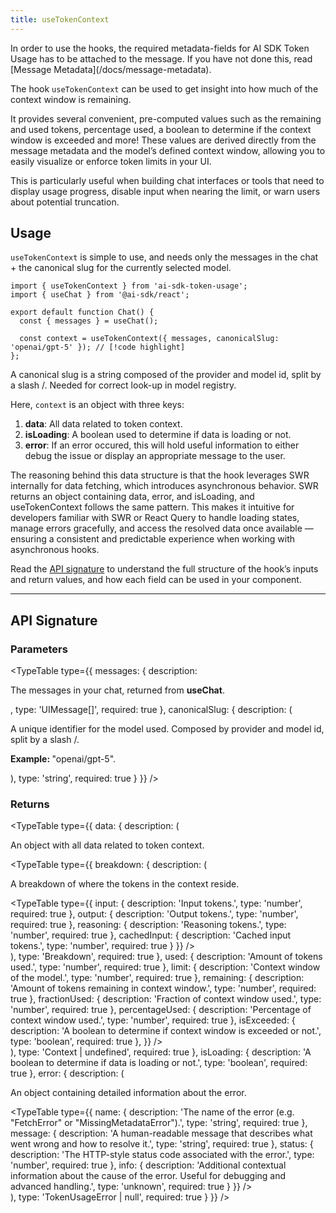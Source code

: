 ```yaml
---
title: useTokenContext
---
```


<Callout type="warn" title="Message metadata required">
  In order to use the hooks, the required metadata-fields for AI SDK Token Usage has to be attached to the message.
  If you have not done this, read [Message Metadata](/docs/message-metadata).
</Callout>

The hook `useTokenContext` can be used to get insight into how much of the context window is remaining.

It provides several convenient, pre-computed values such as the remaining and used tokens, percentage used, a boolean to determine
if the context window is exceeded and more! These values are derived directly from the message metadata and the model’s defined 
context window, allowing you to easily visualize or enforce token limits in your UI.

This is particularly useful when building chat interfaces or tools that need to display usage progress, disable 
input when nearing the limit, or warn users about potential truncation.

## Usage

`useTokenContext` is simple to use, and needs only the messages in the chat + the canonical slug for the currently selected model.

```tsx
import { useTokenContext } from 'ai-sdk-token-usage';
import { useChat } from '@ai-sdk/react';

export default function Chat() {
  const { messages } = useChat();

  const context = useTokenContext({ messages, canonicalSlug: 'openai/gpt-5' }); // [!code highlight]
};
```

<Callout>A canonical slug is a string composed of the provider and model id, split by a slash /. Needed for correct look-up in model registry.</Callout>

Here, `context` is an object with three keys:

1. **data**: All data related to token context.
2. **isLoading**: A boolean used to determine if data is loading or not.
3. **error**: If an error occured, this will hold useful information to either debug the issue or display an appropriate message to the user.

The reasoning behind this data structure is that the hook leverages SWR internally for data fetching, which introduces asynchronous behavior. 
SWR returns an object containing data, error, and isLoading, and useTokenContext follows the same pattern. 
This makes it intuitive for developers familiar with SWR or React Query to handle loading states, manage errors gracefully, and access the resolved
data once available — ensuring a consistent and predictable experience when working with asynchronous hooks.

Read the [API signature](#api-signature) to understand the full structure of the hook’s inputs and return values, and how each field can be 
used in your component.

---

## API Signature

### Parameters


<TypeTable
  type={{
    messages: {
      description: <p>The messages in your chat, returned from <strong>useChat</strong>.</p>,
      type: 'UIMessage[]',
      required: true
    },
    canonicalSlug: {
      description: (
        <div>
          <p>A unique identifier for the model used. Composed by provider and model id, split by a slash /.</p>
          <p><strong>Example: </strong>"openai/gpt-5".</p>
        </div>
      ),
      type: 'string',
      required: true
    }
  }}
/>

### Returns

<TypeTable
  type={{
    data: {
      description: (
        <div>
          <p>An object with all data related to token context.</p>
          <TypeTable
            type={{
              breakdown: {
                description: (
                  <div>
                    <p>A breakdown of where the tokens in the context reside.</p>
                    <TypeTable
                      type={{
                        input: {
                          description: 'Input tokens.',
                          type: 'number',
                          required: true
                        },
                        output: {
                          description: 'Output tokens.',
                          type: 'number',
                          required: true
                        },
                        reasoning: {
                          description: 'Reasoning tokens.',
                          type: 'number',
                          required: true
                        },
                        cachedInput: {
                          description: 'Cached input tokens.',
                          type: 'number',
                          required: true
                        }
                      }}
                    />
                  </div>
                ),
                type: 'Breakdown',
                required: true
              },
              used: {
                description: 'Amount of tokens used.',
                type: 'number',
                required: true
              },
              limit: {
                description: 'Context window of the model.',
                type: 'number',
                required: true
              },
              remaining: {
                description: 'Amount of tokens remaining in context window.',
                type: 'number',
                required: true
              },
              fractionUsed: {
                description: 'Fraction of context window used.',
                type: 'number',
                required: true
              },
              percentageUsed: {
                description: 'Percentage of context window used.',
                type: 'number',
                required: true
              },
              isExceeded: {
                description: 'A boolean to determine if context window is exceeded or not.',
                type: 'boolean',
                required: true
              },
            }}
          />
        </div>
      ),
      type: 'Context | undefined',
      required: true
    },
    isLoading: {
      description: 'A boolean to determine if data is loading or not.',
      type: 'boolean',
      required: true
    },
    error: {
      description: (
        <div>
          <p>An object containing detailed information about the error.</p>
          <TypeTable
            type={{
              name: {
                description: 'The name of the error (e.g. "FetchError" or "MissingMetadataError").',
                type: 'string',
                required: true
              },
              message: {
                description:
                  'A human-readable message that describes what went wrong and how to resolve it.',
                type: 'string',
                required: true
              },
              status: {
                description: 'The HTTP-style status code associated with the error.',
                type: 'number',
                required: true
              },
              info: {
                description:
                  'Additional contextual information about the cause of the error. Useful for debugging and advanced handling.',
                type: 'unknown',
                required: true
              }
            }}
          />
        </div>
      ),
      type: 'TokenUsageError | null',
      required: true
    }
  }}
/>